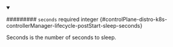 
<details className="config-field" data-expandable="false" open>
<summary>

######### `seconds` <span className="config-field-required" data-required="false">required</span> <span className="config-field-type">integer</span> <span className="config-field-default"></span> <span className="config-field-enum"></span> {#controlPlane-distro-k8s-controllerManager-lifecycle-postStart-sleep-seconds}

Seconds is the number of seconds to sleep.

</summary>



</details>
